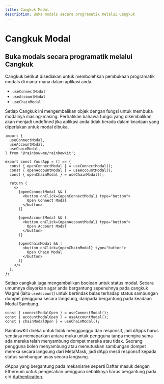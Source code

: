 ```yaml
---
title: Cangkuk Modal
description: Buka modals secara programatik melalui Cangkuk
---
```


# Cangkuk Modal

## Buka modals secara programatik melalui Cangkuk

Cangkuk berikut disediakan untuk membolehkan pembukaan programatik modals di mana-mana dalam aplikasi anda.

- `useConnectModal`
- `useAccountModal`
- `useChainModal`

Setiap Cangkuk ini mengembalikan objek dengan fungsi untuk membuka modalnya masing-masing. Perhatikan bahawa fungsi yang dikembalikan akan menjadi undefined jika aplikasi anda tidak berada dalam keadaan yang diperlukan untuk modal dibuka.

```tsx
import {
  useConnectModal,
  useAccountModal,
  useChainModal,
} from '@rainbow-me/rainbowkit';

export const YourApp = () => {
  const { openConnectModal } = useConnectModal();
  const { openAccountModal } = useAccountModal();
  const { openChainModal } = useChainModal();

  return (
    <>
      {openConnectModal && (
        <button onClick={openConnectModal} type="button">
          Open Connect Modal
        </button>
      )}

      {openAccountModal && (
        <button onClick={openAccountModal} type="button">
          Open Account Modal
        </button>
      )}

      {openChainModal && (
        <button onClick={openChainModal} type="button">
          Open Chain Modal
        </button>
      )}
    </>
  );
};
```

Setiap cangkuk juga mengembalikan boolean untuk status modal. Secara umumnya disyorkan agar anda bergantung sepenuhnya pada cangkuk Wagmi (iaitu `useAccount`) untuk bertindak balas terhadap status sambungan dompet pengguna secara langsung, daripada bergantung pada keadaan Modal Sambung.

```tsx
const { connectModalOpen } = useConnectModal();
const { accountModalOpen } = useAccountModal();
const { chainModalOpen } = useChainModal();
```

RainbowKit direka untuk tidak mengganggu dan responsif, jadi dApps harus sentiasa memaparkan antara muka untuk pengguna tanpa mengira sama ada mereka telah menyambung dompet mereka atau tidak. Seorang pengguna boleh menyambung atau memutuskan sambungan dompet mereka secara langsung dari MetaMask, jadi dApp mesti responsif kepada status sambungan asas secara langsung.

dApps yang bergantung pada mekanisme seperti Daftar masuk dengan Ethereum untuk pengesahan pengguna sebaliknya harus bergantung pada ciri [Authentication](/docs/authentication).
